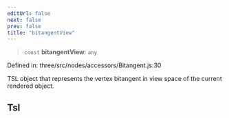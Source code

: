 ```yaml
---
editUrl: false
next: false
prev: false
title: "bitangentView"
---
```


> `const` **bitangentView**: `any`

Defined in: three/src/nodes/accessors/Bitangent.js:30

TSL object that represents the vertex bitangent in view space of the current rendered object.

## Tsl
